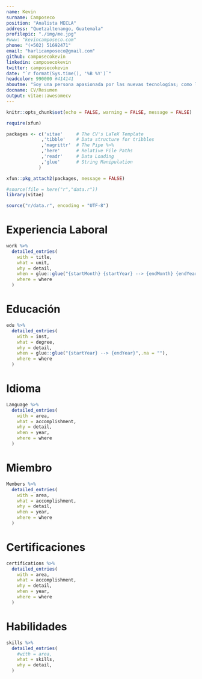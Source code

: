 ```yaml
--- 
name: Kevin 
surname: Camposeco
position: "Analista MECLA"
address: "Quetzaltenango, Guatemala"
profilepic: "./img/me.jpg"
#www: "kevincamposeco.com"
phone: "(+502) 51692471"
email: "harlicamposeco@gmail.com"
github: camposecokevin
linkedin: camposecokevin
twitter: camposecokevin
date: "`r format(Sys.time(), '%B %Y')`"
headcolor: 990000 #414141
aboutme: "Soy una persona apasionada por las nuevas tecnologías; como la ciencia de datos, y los mercados de capitales.  Me he trazado el objetivo de ser un CFO Data-Driven, para tomar decisiones basadas en datos y ser un CFA para tener habilidades internacionales para la gestión de portafolios y análisis financiero avanzado."
docname: CV/Resumen
output: vitae::awesomecv
---
```



```r
knitr::opts_chunk$set(echo = FALSE, warning = FALSE, message = FALSE)

require(xfun)

packages <- c('vitae'     # The CV's LaTeX Template
             ,'tibble'    # Data structure for tribbles
             ,'magrittr'  # The Pipe %>%
             ,'here'      # Relative File Paths
             ,'readr'     # Data Loading
             ,'glue'      # String Manipulation
            )

xfun::pkg_attach2(packages, message = FALSE)

#source(file = here("r","data.r"))
library(vitae)
```

```r
source("r/data.r", encoding = "UTF-8")
```

# Experiencia Laboral
```r
work %>%
  detailed_entries(
    with = title,
    what = unit,
    why = detail,
    when = glue::glue("{startMonth} {startYear} --> {endMonth} {endYear}",.na = ""),
    where = where
  )

```

# Educación
```r

edu %>%
  detailed_entries(
    with = inst,
    what = degree,
    why = detail,
    when = glue::glue("{startYear} --> {endYear}",.na = ""),
    where = where
  )

```

# Idioma
```r
Language %>%
  detailed_entries(
    with = area,
    what = accomplishment,
    why = detail,
    when = year,
    where = where
  )
```

\pagebreak
# Miembro
```r
Members %>%
  detailed_entries(
    with = area,
    what = accomplishment,
    why = detail,
    when = year,
    where = where
  )
```

# Certificaciones
```r
certifications %>%
  detailed_entries(
    with = area,
    what = accomplishment,
    why = detail,
    when = year,
    where = where
  )
```

# Habilidades
```r
skills %>%
  detailed_entries(
    #with = area,
    what = skills,
    why = detail,
  )
```
